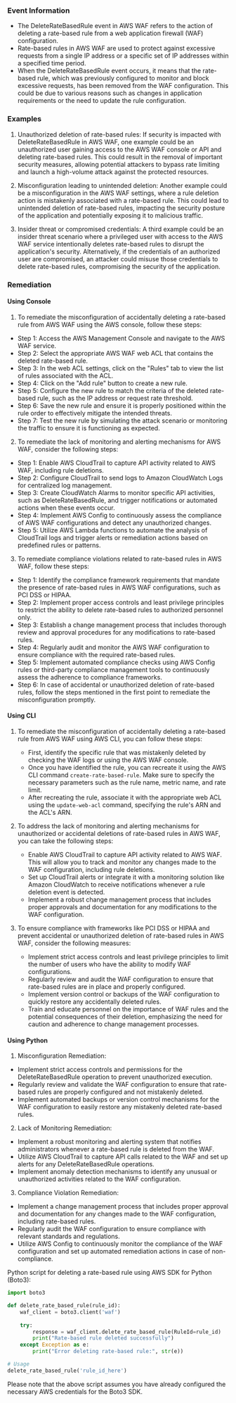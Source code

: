 
### Event Information

- The DeleteRateBasedRule event in AWS WAF refers to the action of deleting a rate-based rule from a web application firewall (WAF) configuration.
- Rate-based rules in AWS WAF are used to protect against excessive requests from a single IP address or a specific set of IP addresses within a specified time period.
- When the DeleteRateBasedRule event occurs, it means that the rate-based rule, which was previously configured to monitor and block excessive requests, has been removed from the WAF configuration. This could be due to various reasons such as changes in application requirements or the need to update the rule configuration.


### Examples

1. Unauthorized deletion of rate-based rules: If security is impacted with DeleteRateBasedRule in AWS WAF, one example could be an unauthorized user gaining access to the AWS WAF console or API and deleting rate-based rules. This could result in the removal of important security measures, allowing potential attackers to bypass rate limiting and launch a high-volume attack against the protected resources.

2. Misconfiguration leading to unintended deletion: Another example could be a misconfiguration in the AWS WAF settings, where a rule deletion action is mistakenly associated with a rate-based rule. This could lead to unintended deletion of rate-based rules, impacting the security posture of the application and potentially exposing it to malicious traffic.

3. Insider threat or compromised credentials: A third example could be an insider threat scenario where a privileged user with access to the AWS WAF service intentionally deletes rate-based rules to disrupt the application's security. Alternatively, if the credentials of an authorized user are compromised, an attacker could misuse those credentials to delete rate-based rules, compromising the security of the application.

### Remediation

#### Using Console

1. To remediate the misconfiguration of accidentally deleting a rate-based rule from AWS WAF using the AWS console, follow these steps:

- Step 1: Access the AWS Management Console and navigate to the AWS WAF service.
- Step 2: Select the appropriate AWS WAF web ACL that contains the deleted rate-based rule.
- Step 3: In the web ACL settings, click on the "Rules" tab to view the list of rules associated with the ACL.
- Step 4: Click on the "Add rule" button to create a new rule.
- Step 5: Configure the new rule to match the criteria of the deleted rate-based rule, such as the IP address or request rate threshold.
- Step 6: Save the new rule and ensure it is properly positioned within the rule order to effectively mitigate the intended threats.
- Step 7: Test the new rule by simulating the attack scenario or monitoring the traffic to ensure it is functioning as expected.

2. To remediate the lack of monitoring and alerting mechanisms for AWS WAF, consider the following steps:

- Step 1: Enable AWS CloudTrail to capture API activity related to AWS WAF, including rule deletions.
- Step 2: Configure CloudTrail to send logs to Amazon CloudWatch Logs for centralized log management.
- Step 3: Create CloudWatch Alarms to monitor specific API activities, such as DeleteRateBasedRule, and trigger notifications or automated actions when these events occur.
- Step 4: Implement AWS Config to continuously assess the compliance of AWS WAF configurations and detect any unauthorized changes.
- Step 5: Utilize AWS Lambda functions to automate the analysis of CloudTrail logs and trigger alerts or remediation actions based on predefined rules or patterns.

3. To remediate compliance violations related to rate-based rules in AWS WAF, follow these steps:

- Step 1: Identify the compliance framework requirements that mandate the presence of rate-based rules in AWS WAF configurations, such as PCI DSS or HIPAA.
- Step 2: Implement proper access controls and least privilege principles to restrict the ability to delete rate-based rules to authorized personnel only.
- Step 3: Establish a change management process that includes thorough review and approval procedures for any modifications to rate-based rules.
- Step 4: Regularly audit and monitor the AWS WAF configuration to ensure compliance with the required rate-based rules.
- Step 5: Implement automated compliance checks using AWS Config rules or third-party compliance management tools to continuously assess the adherence to compliance frameworks.
- Step 6: In case of accidental or unauthorized deletion of rate-based rules, follow the steps mentioned in the first point to remediate the misconfiguration promptly.

#### Using CLI

1. To remediate the misconfiguration of accidentally deleting a rate-based rule from AWS WAF using AWS CLI, you can follow these steps:
   - First, identify the specific rule that was mistakenly deleted by checking the WAF logs or using the AWS WAF console.
   - Once you have identified the rule, you can recreate it using the AWS CLI command `create-rate-based-rule`. Make sure to specify the necessary parameters such as the rule name, metric name, and rate limit.
   - After recreating the rule, associate it with the appropriate web ACL using the `update-web-acl` command, specifying the rule's ARN and the ACL's ARN.

2. To address the lack of monitoring and alerting mechanisms for unauthorized or accidental deletions of rate-based rules in AWS WAF, you can take the following steps:
   - Enable AWS CloudTrail to capture API activity related to AWS WAF. This will allow you to track and monitor any changes made to the WAF configuration, including rule deletions.
   - Set up CloudTrail alerts or integrate it with a monitoring solution like Amazon CloudWatch to receive notifications whenever a rule deletion event is detected.
   - Implement a robust change management process that includes proper approvals and documentation for any modifications to the WAF configuration.

3. To ensure compliance with frameworks like PCI DSS or HIPAA and prevent accidental or unauthorized deletion of rate-based rules in AWS WAF, consider the following measures:
   - Implement strict access controls and least privilege principles to limit the number of users who have the ability to modify WAF configurations.
   - Regularly review and audit the WAF configuration to ensure that rate-based rules are in place and properly configured.
   - Implement version control or backups of the WAF configuration to quickly restore any accidentally deleted rules.
   - Train and educate personnel on the importance of WAF rules and the potential consequences of their deletion, emphasizing the need for caution and adherence to change management processes.

#### Using Python

1. Misconfiguration Remediation:
- Implement strict access controls and permissions for the DeleteRateBasedRule operation to prevent unauthorized execution.
- Regularly review and validate the WAF configuration to ensure that rate-based rules are properly configured and not mistakenly deleted.
- Implement automated backups or version control mechanisms for the WAF configuration to easily restore any mistakenly deleted rate-based rules.

2. Lack of Monitoring Remediation:
- Implement a robust monitoring and alerting system that notifies administrators whenever a rate-based rule is deleted from the WAF.
- Utilize AWS CloudTrail to capture API calls related to the WAF and set up alerts for any DeleteRateBasedRule operations.
- Implement anomaly detection mechanisms to identify any unusual or unauthorized activities related to the WAF configuration.

3. Compliance Violation Remediation:
- Implement a change management process that includes proper approval and documentation for any changes made to the WAF configuration, including rate-based rules.
- Regularly audit the WAF configuration to ensure compliance with relevant standards and regulations.
- Utilize AWS Config to continuously monitor the compliance of the WAF configuration and set up automated remediation actions in case of non-compliance.

Python script for deleting a rate-based rule using AWS SDK for Python (Boto3):

```python
import boto3

def delete_rate_based_rule(rule_id):
    waf_client = boto3.client('waf')
    
    try:
        response = waf_client.delete_rate_based_rule(RuleId=rule_id)
        print("Rate-based rule deleted successfully")
    except Exception as e:
        print("Error deleting rate-based rule:", str(e))

# Usage
delete_rate_based_rule('rule_id_here')
```

Please note that the above script assumes you have already configured the necessary AWS credentials for the Boto3 SDK.

